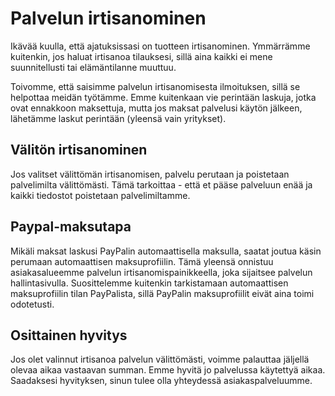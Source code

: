 # Palvelun irtisanominen

<span style={{opacity:0.8}}>Ikävää kuulla, että ajatuksissasi on tuotteen irtisanominen. Ymmärrämme kuitenkin, jos haluat irtisanoa tilauksesi, sillä aina kaikki ei mene suunnitellusti tai elämäntilanne muuttuu.</span>

Toivomme, että saisimme palvelun irtisanomisesta ilmoituksen, sillä se helpottaa meidän työtämme. Emme kuitenkaan vie perintään laskuja, jotka ovat ennakkoon maksettuja, mutta jos maksat palvelusi käytön jälkeen, lähetämme laskut perintään (yleensä vain yritykset).

## Välitön irtisanominen

Jos valitset välittömän irtisanomisen, palvelu perutaan ja poistetaan palvelimilta välittömästi. Tämä tarkoittaa - että et pääse palveluun enää ja kaikki tiedostot poistetaan palvelimiltamme.

## Paypal-maksutapa

Mikäli maksat laskusi PayPalin automaattisella maksulla, saatat joutua käsin perumaan automaattisen maksuprofiilin. Tämä yleensä onnistuu asiakasalueemme palvelun irtisanomispainikkeella, joka sijaitsee palvelun hallintasivulla. Suosittelemme kuitenkin tarkistamaan automaattisen maksuprofiilin tilan PayPalista, sillä PayPalin maksuprofiilit eivät aina toimi odotetusti.

## Osittainen hyvitys

Jos olet valinnut irtisanoa palvelun välittömästi, voimme palauttaa jäljellä olevaa aikaa vastaavan summan. Emme hyvitä jo palvelussa käytettyä aikaa. Saadaksesi hyvityksen, sinun tulee olla yhteydessä asiakaspalveluumme.

